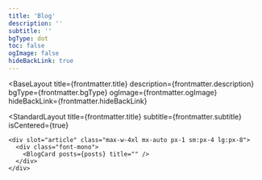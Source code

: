 ```yaml
---
title: 'Blog'
description: ''
subtitle: ''
bgType: dot
toc: false
ogImage: false
hideBackLink: true
---
```




<BaseLayout
  title={frontmatter.title}
  description={frontmatter.description}
  bgType={frontmatter.bgType}
  ogImage={frontmatter.ogImage}
  hideBackLink={frontmatter.hideBackLink}
>
  <StandardLayout
    title={frontmatter.title}
    subtitle={frontmatter.subtitle}
    isCentered={true}
  >
    <div slot="article" class="max-w-4xl mx-auto px-1 sm:px-4 lg:px-8">
      <div class="font-mono">
        <BlogCard posts={posts} title="" />
      </div>
    </div>
  </StandardLayout>
</BaseLayout>

